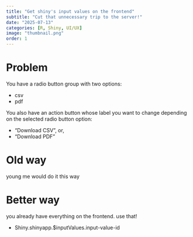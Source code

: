 ```yaml
---
title: "Get shiny's input values on the frontend"
subtitle: "Cut that unnecessary trip to the server!"
date: "2025-07-13"
categories: [R, Shiny, UI/UX]
image: "thumbnail.png"
order: 1
---
```


# Problem

You have a radio button group with two options:

- csv
- pdf

You also have an action button whose label you want to
change depending on the selected radio button option:

- "Download CSV", or,
- "Download PDF"

# Old way

young me would do it this way

# Better way

you already have everything on the frontend. use that!

- Shiny.shinyapp.$inputValues.input-value-id
